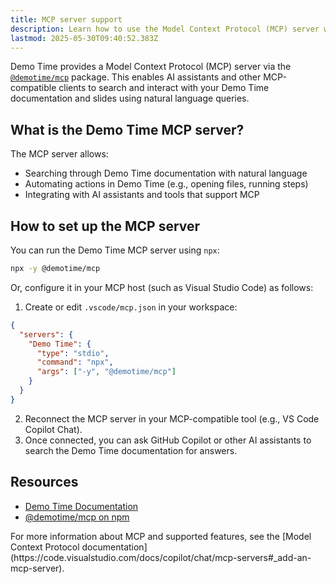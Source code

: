 ```yaml
---
title: MCP server support
description: Learn how to use the Model Context Protocol (MCP) server with Demo Time for AI assistants and automation.
lastmod: 2025-05-30T09:40:52.383Z
---
```



Demo Time provides a Model Context Protocol (MCP) server via the [`@demotime/mcp`](https://www.npmjs.com/package/@demotime/mcp) package. This enables AI assistants and other MCP-compatible clients to search and interact with your Demo Time documentation and slides using natural language queries.

## What is the Demo Time MCP server?

The MCP server allows:
- Searching through Demo Time documentation with natural language
- Automating actions in Demo Time (e.g., opening files, running steps)
- Integrating with AI assistants and tools that support MCP

## How to set up the MCP server

You can run the Demo Time MCP server using `npx`:

```sh
npx -y @demotime/mcp
```

Or, configure it in your MCP host (such as Visual Studio Code) as follows:

1. Create or edit `.vscode/mcp.json` in your workspace:

```json
{
  "servers": {
    "Demo Time": {
      "type": "stdio",
      "command": "npx",
      "args": ["-y", "@demotime/mcp"]
    }
  }
}
```

2. Reconnect the MCP server in your MCP-compatible tool (e.g., VS Code Copilot Chat).
3. Once connected, you can ask GitHub Copilot or other AI assistants to search the Demo Time documentation for answers.

## Resources

- [Demo Time Documentation](https://demotime.elio.dev/)
- [@demotime/mcp on npm](https://www.npmjs.com/package/@demotime/mcp)

<Aside>
For more information about MCP and supported features, see the [Model Context Protocol documentation](https://code.visualstudio.com/docs/copilot/chat/mcp-servers#_add-an-mcp-server).
</Aside>

